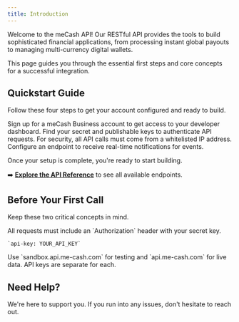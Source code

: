 ```yaml
---
title: Introduction
---
```


Welcome to the meCash API! Our RESTful API provides the tools to build sophisticated financial applications, from processing instant global payouts to managing multi-currency digital wallets.

This page guides you through the essential first steps and core concepts for a successful integration.

## Quickstart Guide

Follow these four steps to get your account configured and ready to build.

<Columns cols={2}>
  <Card 
    title="1. Create Your Account" 
    icon="user-plus"
    href="https://docs.me-cash.com//account-creation"
  >
    Sign up for a meCash Business account to get access to your developer dashboard.
  </Card>
  <Card 
    title="2. Get Your API Keys" 
    icon="key"
    href="https://docs.me-cash.com//authentication"
  >
    Find your secret and publishable keys to authenticate API requests.
  </Card>
  <Card 
    title="3. Whitelist IP Addresses" 
    icon="shield-check"
    href="https://docs.me-cash.com//ip-whitelisting"
  >
    For security, all API calls must come from a whitelisted IP address.
  </Card>
  <Card 
    title="4. Set Up Webhooks" 
    icon="webhook"
    href="https://docs.me-cash.com//webhooks-event"
  >
    Configure an endpoint to receive real-time notifications for events.
  </Card>
</Columns>

Once your setup is complete, you're ready to start building.

➡️ **[Explore the API Reference](/api-reference)** to see all available endpoints.


## Before Your First Call
Keep these two critical concepts in mind.

<CardGroup cols={2}>
  <Card title="Authentication" icon="lock">
    All requests must include an `Authorization` header with your secret key.
    
    `api-key: YOUR_API_KEY`
  </Card>
  <Card title="Environments" icon="arrows-split">
    Use `sandbox.api.me-cash.com` for testing and `api.me-cash.com` for live data. API keys are separate for each.
  </Card>
</CardGroup>


## Need Help?
We're here to support you. If you run into any issues, don't hesitate to reach out.

<CardGroup cols={3}>
  <Card
    title="Email Support"
    icon="envelope"
    href="mailto:support@me-cash.com"
  />
  <Card
    title="Discord Community"
    icon="discord-logo"
    href="https://discord.gg/Thbzep8297"
  />
  <Card
    title="Updates on X"
    icon="x-logo"
    href="https://x.com/meCash14"
  />
</CardGroup>